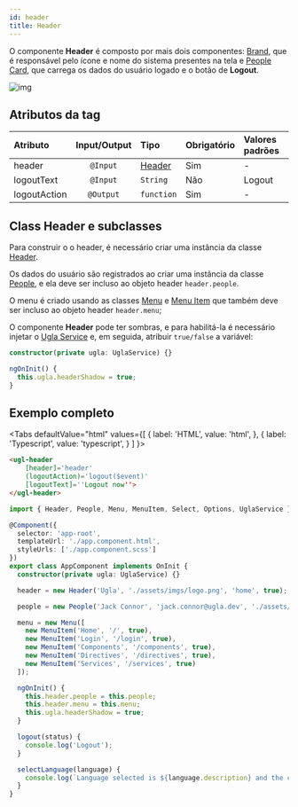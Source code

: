 ```yaml
---
id: header
title: Header
---
```



O componente **Header** é composto por mais dois componentes: [Brand](brand), que é responsável pelo ícone e nome do sistema presentes na tela e [People Card](people-card), que carrega os dados do usuário logado e o botão de **Logout**.

![img](../../static/components/header.png)

## Atributos da tag

Atributo      | Input/Output   | Tipo                          | Obrigatório    | Valores padrões
:------------ | :------------: | :---------------------------- | :------------- | :-------------
header        | `@Input`       | [Header](/docs/models/header) | Sim            | -
logoutText    | `@Input`       | `String`                      | Não            | Logout
logoutAction  | `@Output`      | `function`                    | Sim            | -

## Class Header e subclasses

Para construir o o header, é necessário criar uma instância da classe [Header](/docs/models/header).

Os dados do usuário são registrados ao criar uma instãncia da classe [People](/docs/models/people), e ela deve ser incluso ao objeto header `header.people`.

O menu é criado usando as classes [Menu](/docs/models/menu) e [Menu Item](/docs/models/menu-item) que também deve ser incluso ao objeto header `header.menu`;

O componente **Header** pode ter sombras, e para habilitá-la é necessário injetar o [Ugla Service](/docs/services/ugla-service) e, em seguida, atribuir `true/false` a variável:

```typescript
constructor(private ugla: UglaService) {}

ngOnInit() {
  this.ugla.headerShadow = true;
}
```

## Exemplo completo

<Tabs
  defaultValue="html"
  values={[
    { label: 'HTML', value: 'html', },
    { label: 'Typescript', value: 'typescript', }
  ]
}>
<TabItem value="html">

```html
<ugl-header
    [header]='header'
    (logoutAction)='logout($event)'
    [logoutText]=''Logout now''>
</ugl-header>
```

</TabItem>

<TabItem value="typescript">

```typescript
import { Header, People, Menu, MenuItem, Select, Options, UglaService } from 'ugla';

@Component({
  selector: 'app-root',
  templateUrl: './app.component.html',
  styleUrls: ['./app.component.scss']
})
export class AppComponent implements OnInit {
  constructor(private ugla: UglaService) {}

  header = new Header('Ugla', './assets/imgs/logo.png', 'home', true);

  people = new People('Jack Connor', 'jack.connor@ugla.dev', './assets/imgs/people.png');

  menu = new Menu([
    new MenuItem('Home', '/', true),
    new MenuItem('Login', '/login', true),
    new MenuItem('Components', '/components', true),
    new MenuItem('Directives', '/directives', true),
    new MenuItem('Services', '/services', true)
  ]);

  ngOnInit() {
    this.header.people = this.people;
    this.header.menu = this.menu;
    this.ugla.headerShadow = true;
  }

  logout(status) {
    console.log('Logout');
  }

  selectLanguage(language) {
    console.log(`Language selected is ${language.description} and the code is ${language.value}`);
  }
}
```

</TabItem>
</Tabs>
